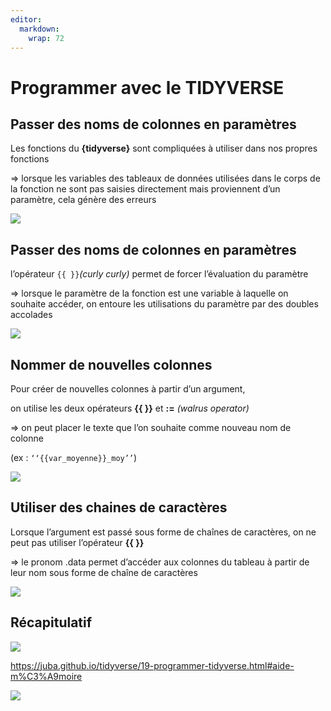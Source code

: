 ```yaml
---
editor: 
  markdown: 
    wrap: 72
---
```


# Programmer avec le TIDYVERSE {.backgroundTitre}

## Passer des noms de colonnes en paramètres {.backgroundTitre}

Les fonctions du **{tidyverse}** sont compliquées à utiliser dans nos
propres fonctions

⇒ lorsque les variables des tableaux de données utilisées dans le corps
de la fonction ne sont pas saisies directement mais proviennent d’un
paramètre, cela génère des erreurs

![](img/clipboard-programmer1.png){fig-align="center"}

## Passer des noms de colonnes en paramètres {.backgroundTitre}

l’opérateur `{{ }}`*(curly curly)* permet de forcer l’évaluation du
paramètre

⇒ lorsque le paramètre de la fonction est une variable à laquelle on
souhaite accéder, on entoure les utilisations du paramètre par des
doubles accolades

![](img/clipboard-programmer2.png)

## Nommer de nouvelles colonnes {.backgroundTitre}

Pour créer de nouvelles colonnes à partir d’un argument,

on utilise les deux opérateurs **{{ }}** et **:=** *(walrus operator)*

⇒ on peut placer le texte que l’on souhaite comme nouveau nom de colonne

(ex : `‘‘{{var_moyenne}}_moy’’`)

![](img/clipboard-programmer3.png)

## Utiliser des chaines de caractères {.backgroundTitre}

Lorsque l’argument est passé sous forme de chaînes de caractères, on ne
peut pas utiliser l’opérateur **{{ }}**

⇒ le pronom [.data]{.red} permet d’accéder aux colonnes du tableau à
partir de leur nom sous forme de chaîne de caractères

![](img/clipboard-programmer4.png)

## Récapitulatif {.backgroundTitre}

![](img/clipboard-programmer5.png){fig-align="center"}

<https://juba.github.io/tidyverse/19-programmer-tidyverse.html#aide-m%C3%A9moire>

![](img/clipboard-programmer6.png){fig-align="center"}
